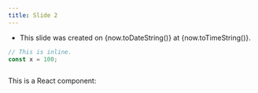 ```yaml
---
title: Slide 2
---
```




[//]: # (TODO: Layout with top and two columns.)

- This slide was created on {now.toDateString()} at {now.toTimeString()}.

```ts
// This is inline.
const x = 100;
```

```ts file=./code/example.ts
```

This is a React component:

<Test />
